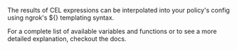 The results of CEL expressions can be interpolated into your policy's config using ngrok's ${} templating syntax.

For a complete list of available variables and functions or to see a more detailed explanation, checkout the docs.  
